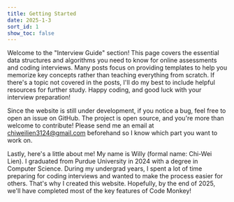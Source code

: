 ```yaml
---
title: Getting Started
date: 2025-1-3
sort_id: 1
show_toc: false
---
```


Welcome to the "Interview Guide" section! This page covers the essential data structures and algorithms you need to know for online assessments and coding interviews. Many posts focus on providing templates to help you memorize key concepts rather than teaching everything from scratch. If there's a topic not covered in the posts, I'll do my best to include helpful resources for further study. Happy coding, and good luck with your interview preparation!

Since the website is still under development, if you notice a bug, feel free to open an issue on GitHub. The project is open source, and you're more than welcome to contribute! Please send me an email at [chiweilien3124@gmail.com](mailto:chiweilien3124@gmail.com) beforehand so I know which part you want to work on.

<Author>
  Lastly, here's a little about me! My name is Willy (formal name: Chi-Wei
  Lien). I graduated from Purdue University in 2024 with a degree in Computer
  Science. During my undergrad years, I spent a lot of time preparing for coding
  interviews and wanted to make the process easier for others. That's why I
  created this website. Hopefully, by the end of 2025, we'll have completed most
  of the key features of Code Monkey!
</Author>

